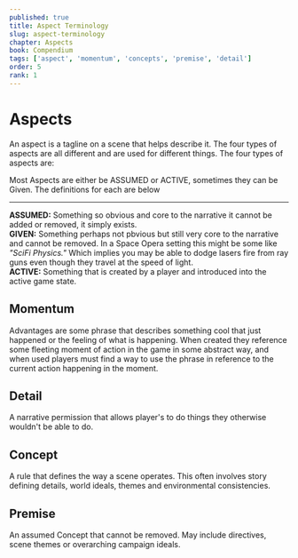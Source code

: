 ```yaml
---
published: true
title: Aspect Terminology
slug: aspect-terminology
chapter: Aspects
book: Compendium
tags: ['aspect', 'momentum', 'concepts', 'premise', 'detail']
order: 5
rank: 1
---
```



# Aspects

An aspect is a tagline on a scene that helps describe it. The four types of aspects are all different and are used for different things. The four types of aspects are:

<Callout emoji="❔" color="blue.700" heading="Active, Assumed and Given">
    Most Aspects are either be ASSUMED or ACTIVE, sometimes they can be Given.
    The definitions for each are below
    <hr />
    <strong>ASSUMED:</strong> Something so obvious and core to the narrative it
    cannot be added or removed, it simply exists. <br />
    <strong>GIVEN:</strong> Something perhaps not pbvious but still very core to
    the narrative and cannot be removed. In a Space Opera setting this might be some
    like <em>"SciFi Physics."</em> Which implies you may be able to dodge lasers
    fire from ray guns even though they travel at the speed of light. <br />
    <strong>ACTIVE:</strong> Something that is created by a player and
    introduced into the active game state. <br />
</Callout>

## Momentum

Advantages are some phrase that describes something cool that just happened or the feeling of what is happening. When created they reference some fleeting moment of action in the game in some abstract way, and when used players must find a way to use the phrase in reference to the current action happening in the moment.

## Detail

A narrative permission that allows player's to do things they otherwise wouldn't be able to do.

## Concept

A rule that defines the way a scene operates. This often involves story defining details, world ideals, themes and environmental consistencies.

## Premise

An assumed Concept that cannot be removed. May include directives, scene themes or overarching campaign ideals.
